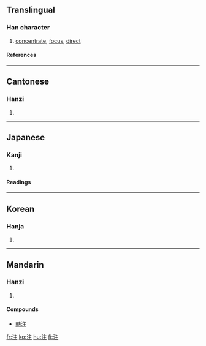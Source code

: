 {{see|註}}

==Translingual==
===Han character===
{{Han char|rn=85|rad=水|as=05|sn=8|four=3011<sub>4</sub>|canj=水卜土 (EYG)|ids=⿰[[氵]][[主]]}}
# [[concentrate]], [[focus]], [[direct]]
====References====
{{Han ref|kx=0618.050|dkj=17316|dj=1013.030|hdz=31592.010|uh=6CE8|ud=27880|bh=AA60|bd=43616}}

----

==Cantonese==
===Hanzi===
{{yue-hanzi|jyut=|y=jyu3}}
# {{defn|Cantonese}}

----
==Japanese==
===Kanji===
{{ja-kanji|grade=3|rs=水05}}
# {{defn|Japanese}} 
====Readings====
{{ja-readings|on=[[ちゅう]] (chū)|kun=[[そそぐ]] (sosogu)}}

----
==Korean==
===Hanja===
{{ko-hanja|hangeul=[[주]]|eumhun=|rv=ju|mr=chu|y=cwu}}
# {{defn|Korean}}

----
==Mandarin==
===Hanzi===
{{cmn-hanzi|tra=註|pin=[[zhù]] (zhu4)|wg=chu<sup>4</sup>}}
# {{defn|Mandarin}}

====Compounds====
* [[轉注]]

[[fr:注]]
[[ko:注]]
[[hu:注]]
[[fi:注]]
